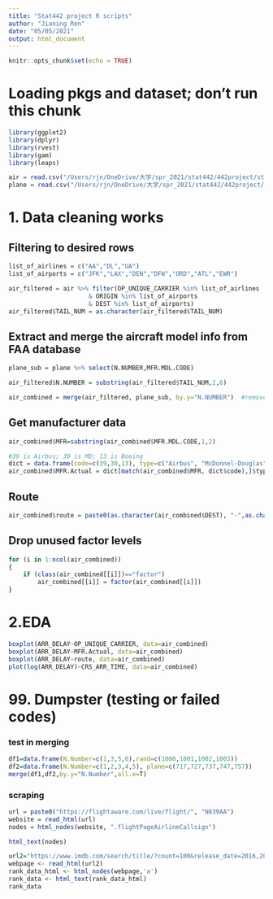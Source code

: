 ```yaml
---
title: "Stat442 project R scripts"
author: "Jianing Ren"
date: "05/05/2021"
output: html_document
---
```


```r
knitr::opts_chunk$set(echo = TRUE)
```


# Loading pkgs and dataset; don't run this chunk

```r
library(ggplot2)
library(dplyr)
library(rvest)
library(gam)
library(leaps)

air = read.csv("/Users/rjn/OneDrive/大学/spr_2021/stat442/442project/stat442-project/data/JAN2019 entire data wo divert.csv")
plane = read.csv("/Users/rjn/OneDrive/大学/spr_2021/stat442/442project/stat442-project/data/ReleasableAircraft.2019/MASTER.txt")  #FAA database containing aircraft model info
```

# 1. Data cleaning works 
## Filtering to desired rows

```r
list_of_airlines = c("AA","DL","UA")
list_of_airports = c("JFK","LAX","DEN","DFW","ORD","ATL","EWR")

air_filtered = air %>% filter(OP_UNIQUE_CARRIER %in% list_of_airlines
                      & ORIGIN %in% list_of_airports
                      & DEST %in% list_of_airports)
air_filtered$TAIL_NUM = as.character(air_filtered$TAIL_NUM)
```

## Extract and merge the aircraft model info from FAA database

```r
plane_sub = plane %>% select(N.NUMBER,MFR.MDL.CODE)

air_filtered$N.NUMBER = substring(air_filtered$TAIL_NUM,2,6)

air_combined = merge(air_filtered, plane_sub, by.y="N.NUMBER")  #removes flights that fails to match (either they don't have a tail number or their tail number isn't recorded in the FAA db). 
```

## Get manufacturer data

```r
air_combined$MFR=substring(air_combined$MFR.MDL.CODE,1,2)

#39 is Airbus; 30 is MD; 13 is Boeing
dict = data.frame(code=c(39,30,13), type=c("Airbus", "McDonnel-Douglas", "Boeing"))
air_combined$MFR.Actual = dict[match(air_combined$MFR, dict$code),]$type
```

## Route
```r
air_combined$route = paste0(as.character(air_combined$DEST), "-",as.character(air_combined$ORIGIN))
```


## Drop unused factor levels
```r
for (i in 1:ncol(air_combined))
{
    if (class(air_combined[[i]])=="factor")
        air_combined[[i]] = factor(air_combined[[i]])
}
```


# 2.EDA
```r
boxplot(ARR_DELAY~OP_UNIQUE_CARRIER, data=air_combined)
boxplot(ARR_DELAY~MFR.Actual, data=air_combined)
boxplot(ARR_DELAY~route, data=air_combined)
plot(log(ARR_DELAY)~CRS_ARR_TIME, data=air_combined)

```

# 99. Dumpster (testing or failed codes) 

### test in merging
```r
df1=data.frame(N.Number=c(1,3,5,6),rand=c(1000,1001,1002,1003))
df2=data.frame(N.Number=c(1,2,3,4,5), plane=c(717,727,737,747,757))
merge(df1,df2,by.y="N.Number",all.x=T)
```


### scraping

```r
url = paste0("https://flightaware.com/live/flight/", "N839AA")
website = read_html(url)
nodes = html_nodes(website, ".flightPageAirlineCallsign")

html_text(nodes)
```


```r
url2="https://www.imdb.com/search/title/?count=100&release_date=2016,2016&title_type=feature"
webpage <- read_html(url2)
rank_data_html <- html_nodes(webpage,'a')
rank_data <- html_text(rank_data_html)
rank_data
```

